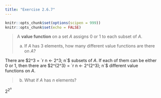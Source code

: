 ```yaml
---
title: "Exercise 2.6.7"
---
```


```r
knitr::opts_chunk$set(options(scipen = 999))
knitr::opts_chunk$set(echo = FALSE)
```

> A **value function** on a set $A$ assigns 0 or 1 to each subset of $A$.
>
> (a) If $A$ has 3 elements, how many different value functions are there on $A$?

There are $2^3 = `r n <- 2^3; n`$ subsets of $A$. If each of them can be either 0 or 1, then there are $2^{2^3} = `r n <- 2^(2^3); n`$ different value functions on $A$.

> (b) What if $A$ has $n$ elements?

$2^{2^n}$